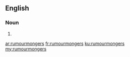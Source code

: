 ==English==

===Noun===
{{head|en|plural}}

# {{plural of|rumourmonger|lang=en}}

[[ar:rumourmongers]]
[[fr:rumourmongers]]
[[ku:rumourmongers]]
[[my:rumourmongers]]
